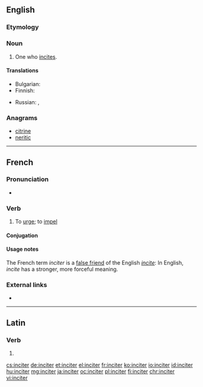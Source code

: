 ==English==

===Etymology===
{{suffix|incite|er|lang=en}}

===Noun===
{{en-noun}}

# One who [[incite]]s.

====Translations====
{{trans-top|one who incites}}
* Bulgarian: {{t+|bg|подстрека́тел|m}}
* Finnish: {{t+|fi|yllyttäjä}}
{{trans-mid}}
* Russian: {{t+|ru|подстрека́тель|m|sc=Cyrl}}, {{t+|ru|подстрека́тельница|f|sc=Cyrl}}
{{trans-bottom}}

===Anagrams===
* [[citrine#English|citrine]]
* [[neritic#English|neritic]]

----

==French==

===Pronunciation===
* {{audio|Fr-inciter.ogg|Audio|lang=fr}}

===Verb===
{{fr-verb}}

# {{context|transitive|lang=fr}} To [[urge]]; to [[impel]]

====Conjugation====
{{fr-conj-er|incit|avoir}}

====Usage notes====
The French term ''inciter'' is a [[false friend]] of the English ''[[incite]]'': In English, ''incite'' has a stronger, more forceful meaning.

===External links===
* {{R:TLFi}}

----

==Latin==

===Verb===
{{la-verb-form|inciter}}

# {{conjugation of|incitō||1|s|pres|pass|sub|lang=la}}

[[cs:inciter]]
[[de:inciter]]
[[et:inciter]]
[[el:inciter]]
[[fr:inciter]]
[[ko:inciter]]
[[io:inciter]]
[[id:inciter]]
[[hu:inciter]]
[[mg:inciter]]
[[ja:inciter]]
[[oc:inciter]]
[[pl:inciter]]
[[fi:inciter]]
[[chr:inciter]]
[[vi:inciter]]